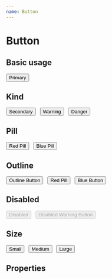 ```yaml
---
name: Button
---
```



# Button

## Basic usage

<Playground>
  <Button>Primary</Button>
</Playground>

## Kind

<Playground>
  <Button kind="secondary">Secondary</Button>
  &nbsp;
  <Button kind="warning">Warning</Button>
  &nbsp;
  <Button kind="danger">Danger</Button>
</Playground>

## Pill

<Playground>
  <Button pill kind="danger">Red Pill</Button>
  &nbsp;
  <Button pill kind="primary">Blue Pill</Button>
</Playground>

## Outline

<Playground>
  <Button outline kind='secondary'>Outline Button</Button>
  &nbsp;
  <Button pill outline kind="danger">Red Pill</Button>
  &nbsp;
  <Button outline>Blue Button</Button>
</Playground>

## Disabled

<Playground>
  <Button disabled>Disabled</Button>
  &nbsp;
  <Button pill outline kind="warning" disabled>Disabled Warning Button</Button>
</Playground>

## Size

<Playground>
  <Button size='small'>Small</Button>
  &nbsp;
  <Button size='medium'>Medium</Button>
  &nbsp;
  <Button size='large'>Large</Button>
</Playground>

## Properties

<PropsTable of={Button}></PropsTable>
